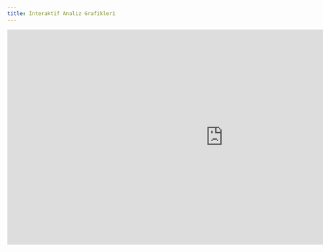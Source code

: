 ```yaml
---
title: İnteraktif Analiz Grafikleri
---
```


<iframe title="Speckle" 
src="https://app.speckle.systems/projects/480b65c630/models/3f7e9fcc6a?embedToken=341501c0a244954db8f1a4ae24aceae017f1f157aa#embed=%7B%22isEnabled%22%3Atrue%2C%22isTransparent%22%3Atrue%7D" 
width="1000" height="500" 
frameborder="0"></iframe>